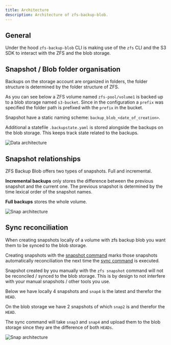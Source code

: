 ```yaml
---
title: Architecture
description: Architecture of zfs-backup-blob.
---
```


## General

Under the hood `zfs-backup-blob` CLI is making use of the `zfs` CLI and the S3 SDK to interact with the ZFS and the blob storage.

## Snapshot / Blob folder organisation

Backups on the storage account are organized in folders, the folder structure is determined by the folder structure of ZFS.

As you can see below a ZFS volume named `zfs-pool/volume1` is backed up to a blob storage named `s3-bucket`. Since in the configuration a `prefix` was specified the folder path is prefixed with the `prefix` in the bucket.

Snapshot have a static naming scheme: `backup_blob_<date_of_creation>`.

Additional a statefile `.backupstate.yaml` is stored alongside the backups on the blob storage. This keeps track state related to the backups.


<Image src={data} alt="Data architecture" />

## Snapshot relationships

ZFS Backup Blob offers two types of snapshots. Full and incremental.

**Incremental backups** only stores the difference between the previous snapshot and the current one. The previous snapshot is determined  by the time lexical order of the snapshot names.

**Full backups** stores the whole volume.

<Image src={snap} alt="Snap architecture" />

## Sync reconciliation

When creating snapshots locally of a volume with zfs backup blob you want them to be synced to the blob storage.

Creating snapshots with the [snapshot command](/cli/zfs-backup-blob_group_snapshot/) marks those snapshots automatically reconciliation the next time the [sync command](/cli/zfs-backup-blob_group_sync/) is executed.

Snapshot created by you manually with the `zfs snapshot` command will not be reconciled / synced to the blob storage. This is by design to not interfere with your manual snapshots / other tools you use.

Below we have locally 4 snapshots and `snap4` is the latest and therefor the `HEAD`.

On the blob storage we have 2 snapshots of which `snap2` is and therefor the `HEAD`.

The sync command will take `snap3` and `snap4` and upload them to the blob storage since they are the difference of both `HEADs`.

<Image src={sync} alt="Snap architecture" />